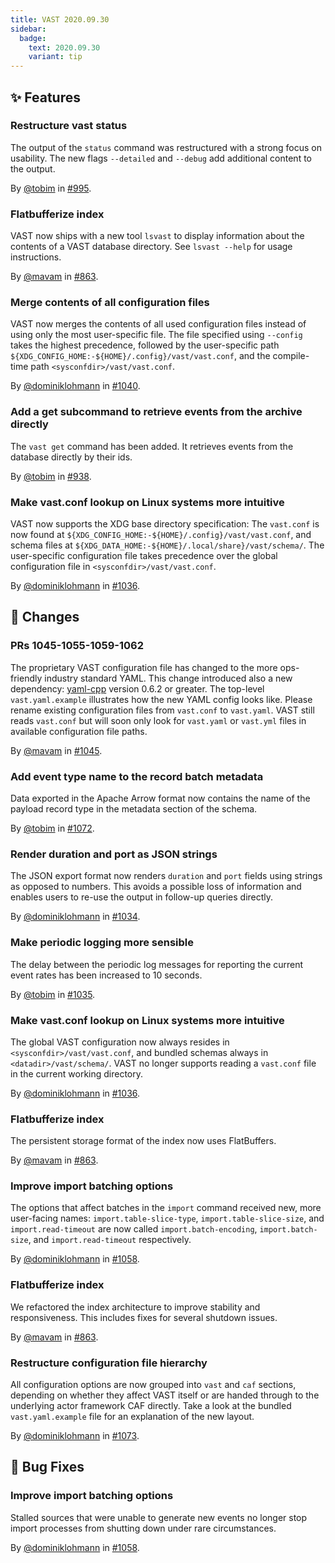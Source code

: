 ```yaml
---
title: VAST 2020.09.30
sidebar:
  badge:
    text: 2020.09.30
    variant: tip
---
```


## ✨ Features

### Restructure vast status

The output of the `status` command was restructured with a strong focus on
usability. The new flags `--detailed` and `--debug` add additional content to
the output.

By [@tobim](https://github.com/tobim) in [#995](https://github.com/tenzir/tenzir/pull/995).

### Flatbufferize index

VAST now ships with a new tool `lsvast` to display information about the
contents of a VAST database directory. See `lsvast --help` for usage
instructions.

By [@mavam](https://github.com/mavam) in [#863](https://github.com/tenzir/tenzir/pull/863).

### Merge contents of all configuration files

VAST now merges the contents of all used configuration files instead of using
only the most user-specific file. The file specified using `--config` takes the
highest precedence, followed by the user-specific path
`${XDG_CONFIG_HOME:-${HOME}/.config}/vast/vast.conf`, and the compile-time path
`<sysconfdir>/vast/vast.conf`.

By [@dominiklohmann](https://github.com/dominiklohmann) in [#1040](https://github.com/tenzir/tenzir/pull/1040).

### Add a get subcommand to retrieve events from the archive directly

The `vast get` command has been added. It retrieves events from the database
directly by their ids.

By [@tobim](https://github.com/tobim) in [#938](https://github.com/tenzir/tenzir/pull/938).

### Make vast.conf lookup on Linux systems more intuitive

VAST now supports the XDG base directory specification: The `vast.conf` is now
found at `${XDG_CONFIG_HOME:-${HOME}/.config}/vast/vast.conf`, and schema files
at `${XDG_DATA_HOME:-${HOME}/.local/share}/vast/schema/`. The user-specific
configuration file takes precedence over the global configuration file in
`<sysconfdir>/vast/vast.conf`.

By [@dominiklohmann](https://github.com/dominiklohmann) in [#1036](https://github.com/tenzir/tenzir/pull/1036).

## 🔄 Changes

### PRs 1045-1055-1059-1062

The proprietary VAST configuration file has changed to the more ops-friendly
industry standard YAML. This change introduced also a new dependency:
[yaml-cpp](https://github.com/jbeder/yaml-cpp) version 0.6.2 or greater. The
top-level `vast.yaml.example` illustrates how the new YAML config looks like.
Please rename existing configuration files from `vast.conf` to `vast.yaml`.
VAST still reads `vast.conf` but will soon only look for `vast.yaml` or
`vast.yml` files in available configuration file paths.

By [@mavam](https://github.com/mavam) in [#1045](https://github.com/tenzir/tenzir/pull/1045).

### Add event type name to the record batch metadata

Data exported in the Apache Arrow format now contains the name of the payload
record type in the metadata section of the schema.

By [@tobim](https://github.com/tobim) in [#1072](https://github.com/tenzir/tenzir/pull/1072).

### Render duration and port as JSON strings

The JSON export format now renders `duration` and `port` fields using strings as
opposed to numbers. This avoids a possible loss of information and enables users
to re-use the output in follow-up queries directly.

By [@dominiklohmann](https://github.com/dominiklohmann) in [#1034](https://github.com/tenzir/tenzir/pull/1034).

### Make periodic logging more sensible

The delay between the periodic log messages for reporting the current event
rates has been increased to 10 seconds.

By [@tobim](https://github.com/tobim) in [#1035](https://github.com/tenzir/tenzir/pull/1035).

### Make vast.conf lookup on Linux systems more intuitive

The global VAST configuration now always resides in
`<sysconfdir>/vast/vast.conf`, and bundled schemas always in
`<datadir>/vast/schema/`. VAST no longer supports reading a `vast.conf` file in
the current working directory.

By [@dominiklohmann](https://github.com/dominiklohmann) in [#1036](https://github.com/tenzir/tenzir/pull/1036).

### Flatbufferize index

The persistent storage format of the index now uses FlatBuffers.

By [@mavam](https://github.com/mavam) in [#863](https://github.com/tenzir/tenzir/pull/863).

### Improve import batching options

The options that affect batches in the `import` command received new, more
user-facing names: `import.table-slice-type`, `import.table-slice-size`, and
`import.read-timeout` are now called `import.batch-encoding`,
`import.batch-size`, and `import.read-timeout` respectively.

By [@dominiklohmann](https://github.com/dominiklohmann) in [#1058](https://github.com/tenzir/tenzir/pull/1058).

### Flatbufferize index

We refactored the index architecture to improve stability and responsiveness.
This includes fixes for several shutdown issues.

By [@mavam](https://github.com/mavam) in [#863](https://github.com/tenzir/tenzir/pull/863).

### Restructure configuration file hierarchy

All configuration options are now grouped into `vast` and `caf` sections,
depending on whether they affect VAST itself or are handed through to the
underlying actor framework CAF directly. Take a look at the bundled
`vast.yaml.example` file for an explanation of the new layout.

By [@dominiklohmann](https://github.com/dominiklohmann) in [#1073](https://github.com/tenzir/tenzir/pull/1073).

## 🐛 Bug Fixes

### Improve import batching options

Stalled sources that were unable to generate new events no longer stop import
processes from shutting down under rare circumstances.

By [@dominiklohmann](https://github.com/dominiklohmann) in [#1058](https://github.com/tenzir/tenzir/pull/1058).